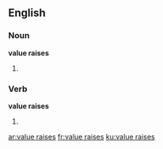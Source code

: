 ==English==

===Noun===
'''value raises'''

# {{plural of|value raise}}

===Verb===
'''value raises'''

# {{en-third-person singular of|value raise}}

[[ar:value raises]]
[[fr:value raises]]
[[ku:value raises]]